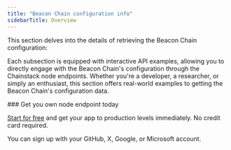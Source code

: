 ---
title: "Beacon Chain configuration info"
sidebarTitle: Overview
---


This section delves into the details of retrieving the Beacon Chain configuration:

<CardGroup>
<Card title="Get genesis data" href="/api-reference/ethereum_beacon_chain_api/configuration_info/genesis_data" icon="angle-right" iconType="solid" horizontal />
<Card title="Get fork version by state ID" href="/api-reference/ethereum_beacon_chain_api/configuration_info/fork_version_by_state_id" icon="angle-right" iconType="solid" horizontal />
<Card title="Get fork schedule" href="/api-reference/ethereum_beacon_chain_api/configuration_info/fork_schedule" icon="angle-right" iconType="solid" horizontal />
<Card title="Node configuration" href="/api-reference/ethereum_beacon_chain_api/configuration_info/node_config" icon="angle-right" iconType="solid" horizontal />
<Card title="Get deposit contract" href="/api-reference/ethereum_beacon_chain_api/configuration_info/deposit_contract" icon="angle-right" iconType="solid" horizontal />
</CardGroup>

Each subsection is equipped with interactive API examples, allowing you to directly engage with the Beacon Chain's configuration through the Chainstack node endpoints. Whether you're a developer, a researcher, or simply an enthusiast, this section offers real-world examples to getting the Beacon Chain's configuration data.

<Check>
  ### Get you own node endpoint today

  [Start for free](https://console.chainstack.com/) and get your app to production levels immediately. No credit card required.

  You can sign up with your GitHub, X, Google, or Microsoft account.
</Check>
